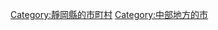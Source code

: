 {{Commonscat|Fukuroi, Shizuoka}}
{{Catmore}}

{{DEFAULTSORT:Fukuroi-shi}}
[[Category:靜岡縣的市町村|Category:靜岡縣的市町村]]
[[Category:中部地方的市|Category:中部地方的市]]